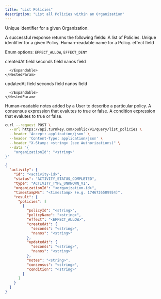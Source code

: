```yaml
---
title: "List Policies"
description: "List all Policies within an Organization"
---
```



<EndpointPath type="query" path="list_policies" />

<Authorizations />

<H3Bordered text="Body" />

<ParamField body="organizationId" type="string" required={true}>

Unique identifier for a given Organization.
</ParamField>


<H3Bordered text="Response" />
A successful response returns the following fields:

<ResponseField name="policies" type="array" required={true}>
  A list of Policies.
  <Expandable title="policies details">
    <NestedParam parentKey="policies" childKey="policyId" type="string" required={true}>
Unique identifier for a given Policy.
</NestedParam>
<NestedParam parentKey="policies" childKey="policyName" type="string" required={true}>
Human-readable name for a Policy.
</NestedParam>
<NestedParam parentKey="policies" childKey="effect" type="enum" required={true}>
effect field
  
Enum options: `EFFECT_ALLOW`, `EFFECT_DENY`

</NestedParam>
<NestedParam parentKey="policies" childKey="createdAt" type="object" required={true}>
      createdAt field
      <Expandable title="createdAt details">
        <NestedParam parentKey="policies.createdAt" childKey="seconds" type="string" required={true}>
seconds field
</NestedParam>
<NestedParam parentKey="policies.createdAt" childKey="nanos" type="string" required={true}>
nanos field
</NestedParam>

      </Expandable>
    </NestedParam>
<NestedParam parentKey="policies" childKey="updatedAt" type="object" required={true}>
      updatedAt field
      <Expandable title="updatedAt details">
        <NestedParam parentKey="policies.updatedAt" childKey="seconds" type="string" required={true}>
seconds field
</NestedParam>
<NestedParam parentKey="policies.updatedAt" childKey="nanos" type="string" required={true}>
nanos field
</NestedParam>

      </Expandable>
    </NestedParam>
<NestedParam parentKey="policies" childKey="notes" type="string" required={true}>
Human-readable notes added by a User to describe a particular policy.
</NestedParam>
<NestedParam parentKey="policies" childKey="consensus" type="string" required={true}>
A consensus expression that evalutes to true or false.
</NestedParam>
<NestedParam parentKey="policies" childKey="condition" type="string" required={true}>
A condition expression that evalutes to true or false.
</NestedParam>

  </Expandable>
</ResponseField>

<RequestExample>

```bash cURL
curl --request POST \
  --url https://api.turnkey.com/public/v1/query/list_policies \
  --header 'Accept: application/json' \
  --header 'Content-Type: application/json' \
  --header "X-Stamp: <string> (see Authorizations)" \
  --data '{
    "organizationId": "<string>"
}'
```

</RequestExample>

<ResponseExample>

```json 200
{
  "activity": {
    "id": "<activity-id>",
    "status": "ACTIVITY_STATUS_COMPLETED",
    "type": "ACTIVITY_TYPE_UNKNOWN_V1",
    "organizationId": "<organization-id>",
    "timestampMs": "<timestamp> (e.g. 1746736509954)",
    "result": {
      "policies": [
        {
          "policyId": "<string>",
          "policyName": "<string>",
          "effect": "<EFFECT_ALLOW>",
          "createdAt": {
            "seconds": "<string>",
            "nanos": "<string>"
          },
          "updatedAt": {
            "seconds": "<string>",
            "nanos": "<string>"
          },
          "notes": "<string>",
          "consensus": "<string>",
          "condition": "<string>"
        }
      ]
    }
  }
}
```

</ResponseExample>
